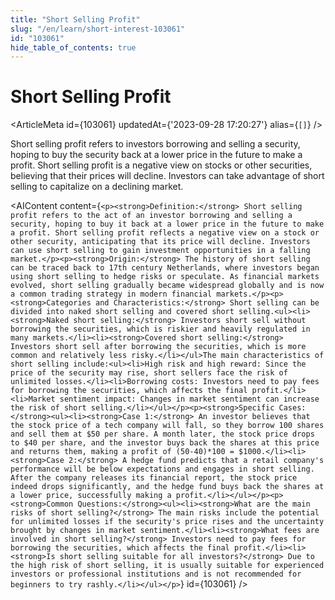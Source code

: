```yaml
---
title: "Short Selling Profit"
slug: "/en/learn/short-interest-103061"
id: "103061"
hide_table_of_contents: true
---
```



# Short Selling Profit

<ArticleMeta id={103061} updatedAt={'2023-09-28 17:20:27'} alias={`[]`} />
<div className='border-solid border-b border-t-0 my-4 border-[var(--ifm-color-gray-300)]' />

Short selling profit refers to investors borrowing and selling a security, hoping to buy the security back at a lower price in the future to make a profit. Short selling profit is a negative view on stocks or other securities, believing that their prices will decline. Investors can take advantage of short selling to capitalize on a declining market.

<AIContent content={`<p><strong>Definition:</strong> Short selling profit refers to the act of an investor borrowing and selling a security, hoping to buy it back at a lower price in the future to make a profit. Short selling profit reflects a negative view on a stock or other security, anticipating that its price will decline. Investors can use short selling to gain investment opportunities in a falling market.</p><p><strong>Origin:</strong> The history of short selling can be traced back to 17th century Netherlands, where investors began using short selling to hedge risks or speculate. As financial markets evolved, short selling gradually became widespread globally and is now a common trading strategy in modern financial markets.</p><p><strong>Categories and Characteristics:</strong> Short selling can be divided into naked short selling and covered short selling.<ul><li><strong>Naked short selling:</strong> Investors short sell without borrowing the securities, which is riskier and heavily regulated in many markets.</li><li><strong>Covered short selling:</strong> Investors short sell after borrowing the securities, which is more common and relatively less risky.</li></ul>The main characteristics of short selling include:<ul><li>High risk and high reward: Since the price of the security may rise, short sellers face the risk of unlimited losses.</li><li>Borrowing costs: Investors need to pay fees for borrowing the securities, which affects the final profit.</li><li>Market sentiment impact: Changes in market sentiment can increase the risk of short selling.</li></ul></p><p><strong>Specific Cases:</strong><ul><li><strong>Case 1:</strong> An investor believes that the stock price of a tech company will fall, so they borrow 100 shares and sell them at $50 per share. A month later, the stock price drops to $40 per share, and the investor buys back the shares at this price and returns them, making a profit of (50-40)*100 = $1000.</li><li><strong>Case 2:</strong> A hedge fund predicts that a retail company's performance will be below expectations and engages in short selling. After the company releases its financial report, the stock price indeed drops significantly, and the hedge fund buys back the shares at a lower price, successfully making a profit.</li></ul></p><p><strong>Common Questions:</strong><ul><li><strong>What are the main risks of short selling?</strong> The main risks include the potential for unlimited losses if the security's price rises and the uncertainty brought by changes in market sentiment.</li><li><strong>What fees are involved in short selling?</strong> Investors need to pay fees for borrowing the securities, which affects the final profit.</li><li><strong>Is short selling suitable for all investors?</strong> Due to the high risk of short selling, it is usually suitable for experienced investors or professional institutions and is not recommended for beginners to try rashly.</li></ul></p>`} id={103061} />
